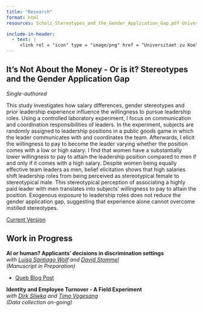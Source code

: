 ```yaml
---
title: "Research"
format: html
resources: Scholz_Stereotypes_and_the_Gender_Application_Gap.pdf Universitaet zu Koeln Logo.jpg

include-in-header:
  - text: |
     <link rel = "icon" type = "image/png" href = "Universitaet zu Koeln Logo.jpg" />
---
```




## It's Not About the Money - Or is it? Stereotypes and the Gender Application Gap 
<i> Single-authored </i>

This study investigates how salary differences, gender stereotypes and prior leadership experience influence the willingness to pursue leadership roles. Using a controlled laboratory experiment, I focus on communication and coordination responsibilities of leaders. In the experiment, subjects are randomly assigned to leadership positions in a public goods game in which the leader communicates with and coordinates the team. Afterwards, I elicit the willingness to pay to become the leader varying whether the position comes with a low or high salary. I find that women have a substantially lower willingness to pay to attain the leadership position compared to men if and only if it comes with a high salary. Despite women being equally effective team leaders as men, belief elicitation shows that high salaries shift leadership roles from being perceived as stereotypical female to stereotypical male. This stereotypical perception of associating a highly paid leader with men translates into subjects' willingness to pay to attain the position. Exogenous exposure to leadership roles does not reduce the gender application gap, suggesting that experience alone cannot overcome instilled stereotypes. 

<a target="_blank" href="Scholz_Stereotypes_and_the_Gender_Application_Gap.pdf">Current Version </a>

## Work in Progress

<strong>AI or human? Applicants’ decisions in discrimination settings</strong>
<br> <i>with <a href="https://economics.uni-koeln.de/de/personen/doctoral-students/luisa-santiago-wolf">Luisa Santiago Wolf</a> and <a href="https://cd.wiso.uni-koeln.de/en/team/strategic-management/david-stommel">David Stommel</a> <br> (Manuscript in Preparation)</i>

- <a target="_blank" href="https://www.queb.org/blog/ki-im-recruiting/">Queb Blog Post</a>



<strong>Identity and Employee Turnover - A Field Experiment</strong>
<br> <i> with <a href="https://dsliwka.github.io/">Dirk Sliwka</a> and <a href="https://sites.google.com/site/vogelsangtimo/">Timo Vogesang</a> <br> (Data collection on-going)<i> 